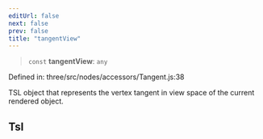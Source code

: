 ```yaml
---
editUrl: false
next: false
prev: false
title: "tangentView"
---
```


> `const` **tangentView**: `any`

Defined in: three/src/nodes/accessors/Tangent.js:38

TSL object that represents the vertex tangent in view space of the current rendered object.

## Tsl
